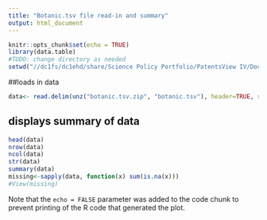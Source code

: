```yaml
---
title: "Botanic.tsv file read-in and summary"
output: html_document
---
```


```r
knitr::opts_chunk$set(echo = TRUE)
library(data.table)
#TODO: change directory as needed
setwd("//dc1fs/dc1ehd/share/Science Policy Portfolio/PatentsView IV/Documentation/Tables/20200331")
```


##loads in data
```r
data<- read.delim(unz("botanic.tsv.zip", "botanic.tsv"), header=TRUE, sep ="\t", comment.char="#",  stringsAsFactors = FALSE, quote="", fill = FALSE)
```

## displays summary of data

```r
head(data)
nrow(data)
ncol(data)
str(data)
summary(data)
missing<-sapply(data, function(x) sum(is.na(x)))
#View(missing)

```

Note that the `echo = FALSE` parameter was added to the code chunk to prevent printing of the R code that generated the plot.
